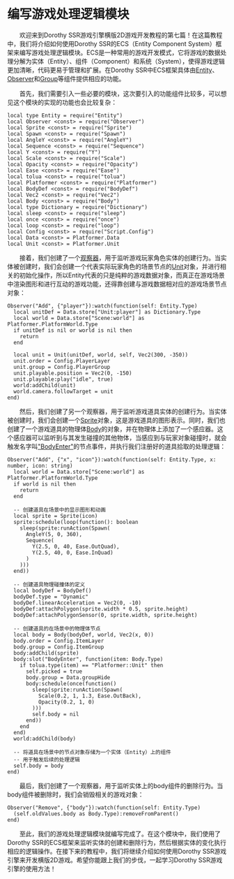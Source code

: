 
# 编写游戏处理逻辑模块

&emsp;&emsp;欢迎来到Dorothy SSR游戏引擎横版2D游戏开发教程的第七篇！在这篇教程中，我们将介绍如何使用Dorothy SSR的ECS（Entity Component System）框架来编写游戏处理逻辑模块。ECS是一种常用的游戏开发模式，它将游戏的数据处理分解为实体（Entity）、组件（Component）和系统（System），使得游戏逻辑更加清晰，代码更易于管理和扩展。在Dorothy SSR中ECS框架具体由[Entity](/docs/api/Class/Entity)、[Observer](/docs/api/Class/Observer)和[Group](/docs/api/Class/Group)等组件提供相应的功能。

&emsp;&emsp;首先，我们需要引入一些必要的模块，这次要引入的功能组件比较多，可以想见这个模块的实现的功能也会比较复杂：

```tl title=Script/Logic.tl
local type Entity = require("Entity")
local Observer <const> = require("Observer")
local Sprite <const> = require("Sprite")
local Spawn <const> = require("Spawn")
local AngleY <const> = require("AngleY")
local Sequence <const> = require("Sequence")
local Y <const> = require("Y")
local Scale <const> = require("Scale")
local Opacity <const> = require("Opacity")
local Ease <const> = require("Ease")
local tolua <const> = require("tolua")
local Platformer <const> = require("Platformer")
local BodyDef <const> = require("BodyDef")
local Vec2 <const> = require("Vec2")
local Body <const> = require("Body")
local type Dictionary = require("Dictionary")
local sleep <const> = require("sleep")
local once <const> = require("once")
local loop <const> = require("loop")
local Config <const> = require("Script.Config")
local Data <const> = Platformer.Data
local Unit <const> = Platformer.Unit
```

&emsp;&emsp;接着，我们创建了一个[观察器](/docs/api/Class/Observer)，用于监听游戏玩家角色实体的创建行为。当实体被创建时，我们会创建一个代表实际玩家角色的场景节点的[Unit](/docs/api/Class/Platformer/Unit)对象，并进行相关的初始化操作，所以Entity代表的只是纯粹的游戏数据对象，而真正在游戏场景中渲染图形和进行互动的游戏功能，还得靠创建与游戏数据相对应的游戏场景节点对象：

```tl title=Script/Logic.tl
Observer("Add", {"player"}):watch(function(self: Entity.Type)
  local unitDef = Data.store["Unit:player"] as Dictionary.Type
  local world = Data.store["Scene:world"] as Platformer.PlatformWorld.Type
  if unitDef is nil or world is nil then
    return
  end

  local unit = Unit(unitDef, world, self, Vec2(300, -350))
  unit.order = Config.PlayerLayer
  unit.group = Config.PlayerGroup
  unit.playable.position = Vec2(0, -150)
  unit.playable:play("idle", true)
  world:addChild(unit)
  world.camera.followTarget = unit
end)
```

&emsp;&emsp;然后，我们创建了另一个观察器，用于监听游戏道具实体的创建行为。当实体被创建时，我们会创建一个[Sprite](/docs/api/Class/Sprite)对象，这是游戏道具的图形表示。同时，我们也创建了一个游戏道具的物理体[Body](/docs/api/Class/Body)的对象，并在物理体上添加了一个感应器。这个感应器可以监听到与其发生碰撞的其他物体，当感应到与玩家对象碰撞时，就会触发名字叫["BodyEnter"](/docs/api/Node%20Event/Body#bodyenter)的节点事件，并执行我们注册好的道具拾取的处理逻辑：

```tl title=Script/Logic.tl
Observer("Add", {"x", "icon"}):watch(function(self: Entity.Type, x: number, icon: string)
  local world = Data.store["Scene:world"] as Platformer.PlatformWorld.Type
  if world is nil then
    return
  end

  -- 创建道具在场景中的显示图形和动画
  local sprite = Sprite(icon)
  sprite:schedule(loop(function(): boolean
    sleep(sprite:runAction(Spawn(
      AngleY(5, 0, 360),
      Sequence(
        Y(2.5, 0, 40, Ease.OutQuad),
        Y(2.5, 40, 0, Ease.InQuad)
      )
    )))
  end))

  -- 创建道具物理碰撞体的定义
  local bodyDef = BodyDef()
  bodyDef.type = "Dynamic"
  bodyDef.linearAcceleration = Vec2(0, -10)
  bodyDef:attachPolygon(sprite.width * 0.5, sprite.height)
  bodyDef:attachPolygonSensor(0, sprite.width, sprite.height)

  -- 创建道具的在场景中的物理体节点
  local body = Body(bodyDef, world, Vec2(x, 0))
  body.order = Config.ItemLayer
  body.group = Config.ItemGroup
  body:addChild(sprite)
  body:slot("BodyEnter", function(item: Body.Type)
    if tolua.type(item) == "Platformer::Unit" then
      self.picked = true
      body.group = Data.groupHide
      body:schedule(once(function()
        sleep(sprite:runAction(Spawn(
          Scale(0.2, 1, 1.3, Ease.OutBack),
          Opacity(0.2, 1, 0)
        )))
        self.body = nil
      end))
    end
  end)
  world:addChild(body)
  
  -- 将道具在场景中的节点对象存储为一个实体（Entity）上的组件
  -- 用于触发后续的处理逻辑
  self.body = body
end)
```

&emsp;&emsp;最后，我们创建了一个观察器，用于监听实体上的body组件的删除行为。当body组件被删除时，我们会销毁相关的游戏对象：

```tl title=Script/Logic.tl
Observer("Remove", {"body"}):watch(function(self: Entity.Type)
  (self.oldValues.body as Body.Type):removeFromParent()
end)
```

&emsp;&emsp;至此，我们的游戏处理逻辑模块就编写完成了。在这个模块中，我们使用了Dorothy SSR的ECS框架来监听实体的创建和删除行为，然后根据实体的变化执行相应的逻辑操作。在接下来的教程中，我们将继续介绍如何使用Dorothy SSR游戏引擎来开发横版2D游戏。希望你能跟上我们的步伐，一起学习Dorothy SSR游戏引擎的使用方法！
